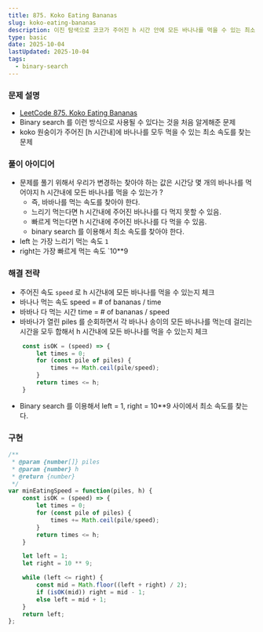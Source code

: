 ```yaml
---
title: 875. Koko Eating Bananas
slug: koko-eating-bananas
description: 이진 탐색으로 코코가 주어진 h 시간 안에 모든 바나나를 먹을 수 있는 최소 속도를 찾는 방법 정리
type: basic
date: 2025-10-04
lastUpdated: 2025-10-04
tags:
  - binary-search
---
```


### 문제 설명
* [LeetCode 875. Koko Eating Bananas](https://leetcode.com/problems/koko-eating-bananas/)
* Binary search 를 이런 방식으로 사용될 수 있다는 것을 처음 알게해준 문제
* koko 원숭이가 주어진 [h 시간내]에 바나나를 모두 먹을 수 있는 최소 속도를 찾는 문제

### 풀이 아이디어
* 문제를 풀기 위해서 우리가 변경하는 찾아야 하는 값은 시간당 몇 개의 바나나를 먹어야지 h 시간내에 모든 바나나를 먹을 수 있는가 ?
   - 즉, 바바나를 먹는 속도를 찾아야 한다.
   - 느리기 먹는다면 h 시간내에 주어진 바나나를 다 먹지 못할 수 있음.
   - 빠르게 먹는다면 h 시간내에 주어진 바나나를 다 먹을 수 있음.
   - binary search 를 이용해서 최소 속도를 찾아야 한다.
* left 는 가장 느리기 먹는 속도 `1`
* right는 가장 빠르게 먹는 속도 `10**9


### 해결 전략
* 주어진 속도 `speed` 로 h 시간내에 모든 바나나를 먹을 수 있는지 체크
* 바나나 먹는 속도 speed = # of bananas / time 
* 바바나 다 먹는 시간 time = # of bananas / speed
* 바바나가 열린 piles 를 순회하면서 각 바나나 송이의 모든 바나나를 먹는데 걸리는 시간을 모두 합해서 h 시간내에 모든 바나나를 먹을 수 있는지 체크

```typescript
    const isOK = (speed) => {
        let times = 0;
        for (const pile of piles) {
            times += Math.ceil(pile/speed);
        }
        return times <= h;
    }
```

* Binary search 를 이용해서 left = 1, right = 10**9 사이에서 최소 속도를 찾는다.

### 구현
```typescript
/**
 * @param {number[]} piles
 * @param {number} h
 * @return {number}
 */
var minEatingSpeed = function(piles, h) {
    const isOK = (speed) => {
        let times = 0;
        for (const pile of piles) {
            times += Math.ceil(pile/speed);
        }
        return times <= h;
    }

    let left = 1;
    let right = 10 ** 9;

    while (left <= right) {
        const mid = Math.floor((left + right) / 2);
        if (isOK(mid)) right = mid - 1;
        else left = mid + 1;
    }
    return left;
};
```
